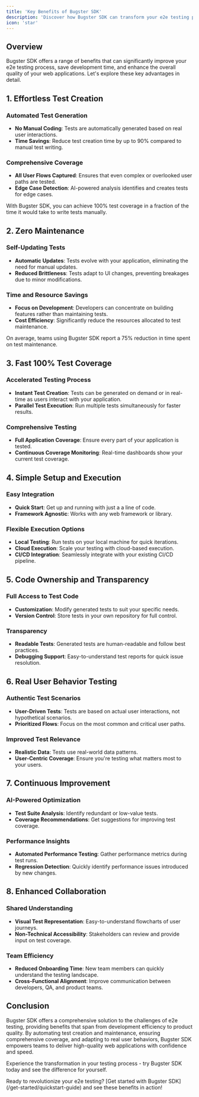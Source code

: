 ```yaml
---
title: 'Key Benefits of Bugster SDK'
description: 'Discover how Bugster SDK can transform your e2e testing process and boost your development efficiency'
icon: 'star'
---
```


## Overview

Bugster SDK offers a range of benefits that can significantly improve your e2e testing process, save development time, and enhance the overall quality of your web applications. Let's explore these key advantages in detail.

## 1. Effortless Test Creation


### Automated Test Generation
- **No Manual Coding**: Tests are automatically generated based on real user interactions.
- **Time Savings**: Reduce test creation time by up to 90% compared to manual test writing.

### Comprehensive Coverage
- **All User Flows Captured**: Ensures that even complex or overlooked user paths are tested.
- **Edge Case Detection**: AI-powered analysis identifies and creates tests for edge cases.

<Tip>
With Bugster SDK, you can achieve 100% test coverage in a fraction of the time it would take to write tests manually.
</Tip>

## 2. Zero Maintenance

### Self-Updating Tests
- **Automatic Updates**: Tests evolve with your application, eliminating the need for manual updates.
- **Reduced Brittleness**: Tests adapt to UI changes, preventing breakages due to minor modifications.

### Time and Resource Savings
- **Focus on Development**: Developers can concentrate on building features rather than maintaining tests.
- **Cost Efficiency**: Significantly reduce the resources allocated to test maintenance.

<Note>
On average, teams using Bugster SDK report a 75% reduction in time spent on test maintenance.
</Note>

## 3. Fast 100% Test Coverage

### Accelerated Testing Process
- **Instant Test Creation**: Tests can be generated on demand or in real-time as users interact with your application.
- **Parallel Test Execution**: Run multiple tests simultaneously for faster results.

### Comprehensive Testing
- **Full Application Coverage**: Ensure every part of your application is tested.
- **Continuous Coverage Monitoring**: Real-time dashboards show your current test coverage.

## 4. Simple Setup and Execution

### Easy Integration
- **Quick Start**: Get up and running with just a a line of code.
- **Framework Agnostic**: Works with any web framework or library.

### Flexible Execution Options
- **Local Testing**: Run tests on your local machine for quick iterations.
- **Cloud Execution**: Scale your testing with cloud-based execution.
- **CI/CD Integration**: Seamlessly integrate with your existing CI/CD pipeline.

## 5. Code Ownership and Transparency

### Full Access to Test Code
- **Customization**: Modify generated tests to suit your specific needs.
- **Version Control**: Store tests in your own repository for full control.

### Transparency
- **Readable Tests**: Generated tests are human-readable and follow best practices.
- **Debugging Support**: Easy-to-understand test reports for quick issue resolution.

## 6. Real User Behavior Testing

### Authentic Test Scenarios
- **User-Driven Tests**: Tests are based on actual user interactions, not hypothetical scenarios.
- **Prioritized Flows**: Focus on the most common and critical user paths.

### Improved Test Relevance
- **Realistic Data**: Tests use real-world data patterns.
- **User-Centric Coverage**: Ensure you're testing what matters most to your users.

## 7. Continuous Improvement

### AI-Powered Optimization
- **Test Suite Analysis**: Identify redundant or low-value tests.
- **Coverage Recommendations**: Get suggestions for improving test coverage.

### Performance Insights
- **Automated Performance Testing**: Gather performance metrics during test runs.
- **Regression Detection**: Quickly identify performance issues introduced by new changes.

## 8. Enhanced Collaboration

### Shared Understanding
- **Visual Test Representation**: Easy-to-understand flowcharts of user journeys.
- **Non-Technical Accessibility**: Stakeholders can review and provide input on test coverage.

### Team Efficiency
- **Reduced Onboarding Time**: New team members can quickly understand the testing landscape.
- **Cross-Functional Alignment**: Improve communication between developers, QA, and product teams.

## Conclusion

Bugster SDK offers a comprehensive solution to the challenges of e2e testing, providing benefits that span from development efficiency to product quality. By automating test creation and maintenance, ensuring comprehensive coverage, and adapting to real user behaviors, Bugster SDK empowers teams to deliver high-quality web applications with confidence and speed.

Experience the transformation in your testing process - try Bugster SDK today and see the difference for yourself.

<Tip>
Ready to revolutionize your e2e testing? [Get started with Bugster SDK](/get-started/quickstart-guide) and see these benefits in action!
</Tip>

